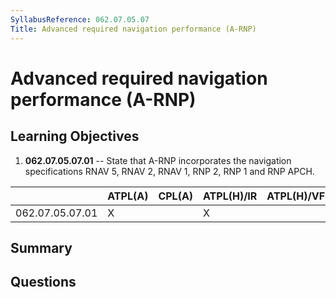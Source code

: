 ```yaml
---
SyllabusReference: 062.07.05.07
Title: Advanced required navigation performance (A-RNP)
---
```


# Advanced required navigation performance (A-RNP)

## Learning Objectives

1. **062.07.05.07.01** -- State that A-RNP incorporates the navigation
   specifications RNAV 5, RNAV 2, RNAV 1, RNP 2, RNP 1 and RNP APCH.

|                 | ATPL(A) | CPL(A) | ATPL(H)/IR | ATPL(H)/VFR | CPL(H) | IR  | CBIR(A) |
| --------------- | ------- | ------ | ---------- | ----------- | ------ | --- | ------- |
| 062.07.05.07.01 | X       |        | X          |             |        | X   |         |

## Summary

## Questions
